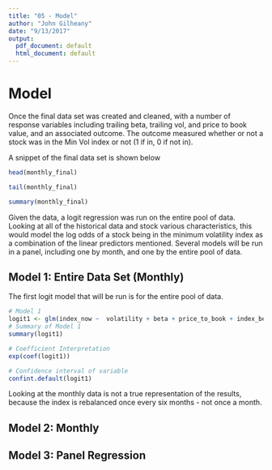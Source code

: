 ```yaml
---
title: "05 - Model"
author: "John Gilheany"
date: "9/13/2017"
output:
  pdf_document: default
  html_document: default
---
```


# Model 
Once the final data set was created and cleaned, with a number of response variables including trailing beta, trailing vol, and price to book value, and an associated outcome. The outcome measured whether or not a stock was in the Min Vol index or not (1 if in, 0 if not in).

A snippet of the final data set is shown below
```r
head(monthly_final)

tail(monthly_final)

summary(monthly_final)
```

Given the data, a logit regression was run on the entire pool of data. Looking at all of the historical data and stock various characteristics, this would model the log odds of a stock being in the minimum volatility index as a combination of the linear predictors mentioned. Several models will be run in a panel, including one by month, and one by the entire pool of data.

## Model 1: Entire Data Set (Monthly)
The first logit model that will be run is for the entire pool of data. 
```r
# Model 1
logit1 <- glm(index_now ~  volatility + beta + price_to_book + index_before, data = monthly_final, family = "binomial")
# Summary of Model 1
summary(logit1)

# Coefficient Interpretation
exp(coef(logit1))

# Confidence interval of variable
confint.default(logit1)
``` 

Looking at the monthly data is not a true representation of the results, because the index is rebalanced once every six months - not once a month. 




## Model 2: Monthly

## Model 3: Panel Regression
